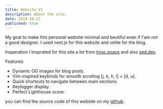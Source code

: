 ```yaml
---
title: Website V1
description: About the site.
date: 2024-10-21
published: true
---
```


My goal to make this personal website minimal and beutiful even if I'am not a good designer. I used next.js for this website and velite for the blog. 

<span className='highlight'>Insperation</span> I Insprated for this site a lot from [tnixc.space](https://tnixc.space/) and also [zed.dev](https://zed.dev/).

<span className='highlight'>Features</span>:
- Dynamic OG images for blog posts.
- Vim-inspired keybinds for smooth scrolling [j, k, h, l] + [d, u].
- Quick shortcuts to navigate between main sections.
- Keylogger display.
- Perfect Lighthouse score.

you can find the source code of this website on my [github](https://github.com/nuexq/website).
